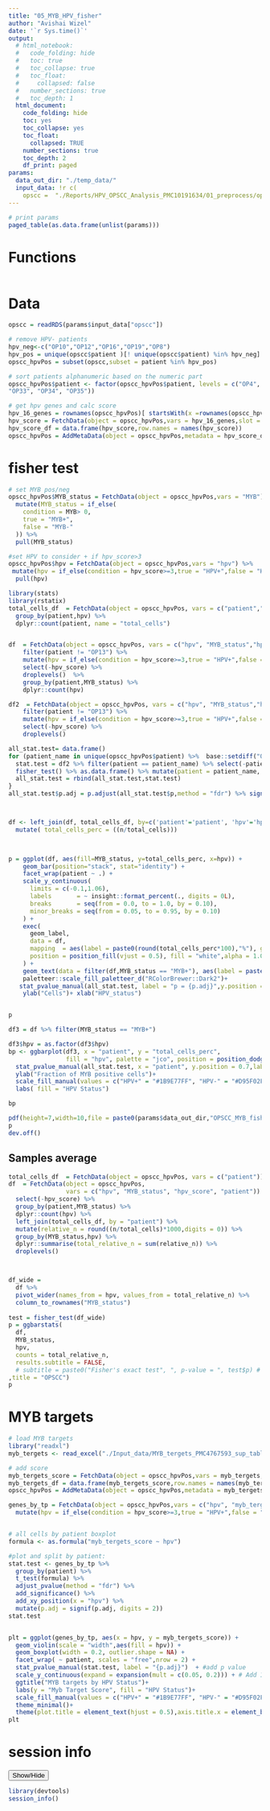 ```yaml
---
title: "05_MYB_HPV_fisher"
author: "Avishai Wizel"
date: '`r Sys.time()`'
output:
  # html_notebook: 
  #   code_folding: hide
  #   toc: true
  #   toc_collapse: true
  #   toc_float:
  #     collapsed: false
  #   number_sections: true
  #   toc_depth: 1
  html_document: 
    code_folding: hide
    toc: yes
    toc_collapse: yes
    toc_float: 
      collapsed: TRUE
    number_sections: true
    toc_depth: 2
    df_print: paged
params: 
  data_out_dir: "./temp_data/" 
  input_data: !r c(
    opscc =  "./Reports/HPV_OPSCC_Analysis_PMC10191634/01_preprocess/opscc_suerat.RDS")
---
```



```r
# print params
paged_table(as.data.frame(unlist(params)))
```

# Functions

```r
```

# Data

```r
opscc = readRDS(params$input_data["opscc"])

# remove HPV- patients
hpv_neg<-c("OP10","OP12","OP16","OP19","OP8")
hpv_pos = unique(opscc$patient )[! unique(opscc$patient) %in% hpv_neg]
opscc_hpvPos = subset(opscc,subset = patient %in% hpv_pos)

# sort patients alphanumeric based on the numeric part
opscc_hpvPos$patient <- factor(opscc_hpvPos$patient, levels = c("OP4", "OP5", "OP6", "OP9", "OP13", "OP14", "OP17", "OP20",
"OP33", "OP34", "OP35"))


```

```r
# get hpv genes and calc score
hpv_16_genes = rownames(opscc_hpvPos)[ startsWith(x =rownames(opscc_hpvPos),prefix =  "HPV16")]
hpv_score = FetchData(object = opscc_hpvPos,vars = hpv_16_genes,slot = "counts") %>% rowSums()
hpv_score_df = data.frame(hpv_score,row.names = names(hpv_score))
opscc_hpvPos = AddMetaData(object = opscc_hpvPos,metadata = hpv_score_df)
```

# fisher test
```r
# set MYB pos/neg
opscc_hpvPos$MYB_status = FetchData(object = opscc_hpvPos,vars = "MYB") %>%
  mutate(MYB_status = if_else(
    condition = MYB> 0,
    true = "MYB+",
    false = "MYB-"
  )) %>% 
  pull(MYB_status)

#set HPV to consider + if hpv_score>3
opscc_hpvPos$hpv = FetchData(object = opscc_hpvPos,vars = "hpv") %>%
 mutate(hpv = if_else(condition = hpv_score>=3,true = "HPV+",false = "HPV-")) %>% 
  pull(hpv)

```

```r
library(stats)
library(rstatix)
total_cells_df  = FetchData(object = opscc_hpvPos, vars = c("patient","hpv")) %>%
  group_by(patient,hpv) %>%
  dplyr::count(patient, name = "total_cells")


df  = FetchData(object = opscc_hpvPos, vars = c("hpv", "MYB_status","hpv_score","patient"))  %>%
    filter(patient != "OP13") %>% 
    mutate(hpv = if_else(condition = hpv_score>=3,true = "HPV+",false = "HPV-")) %>% 
    select(-hpv_score) %>% 
    droplevels()  %>% 
    group_by(patient,MYB_status) %>%
    dplyr::count(hpv) 

df2  = FetchData(object = opscc_hpvPos, vars = c("hpv", "MYB_status","hpv_score","patient"))  %>%
    filter(patient != "OP13") %>% 
    mutate(hpv = if_else(condition = hpv_score>=3,true = "HPV+",false = "HPV-")) %>% 
    select(-hpv_score) %>% 
    droplevels()   

all_stat.test= data.frame()
for (patient_name in unique(opscc_hpvPos$patient) %>%  base::setdiff("OP13")) { #OP13 has no MYB+ cells
  stat.test = df2 %>% filter(patient == patient_name) %>% select(-patient) %>% table() %>%
  fisher_test() %>% as.data.frame() %>% mutate(patient = patient_name, group1 = "HPV+", group2 = "HPV-")
  all_stat.test = rbind(all_stat.test,stat.test)
}
all_stat.test$p.adj = p.adjust(all_stat.test$p,method = "fdr") %>% signif(digits = 3)



df <- left_join(df, total_cells_df, by=c('patient'='patient', 'hpv'='hpv')) %>% 
  mutate( total_cells_perc = ((n/total_cells)))


  
p = ggplot(df, aes(fill=MYB_status, y=total_cells_perc, x=hpv)) + 
    geom_bar(position="stack", stat="identity") +
    facet_wrap(patient ~ .) +
    scale_y_continuous(
      limits = c(-0.1,1.06),
      labels       = ~ insight::format_percent(., digits = 0L),
      breaks       = seq(from = 0.0, to = 1.0, by = 0.10),
      minor_breaks = seq(from = 0.05, to = 0.95, by = 0.10)
    ) +
    exec(
      geom_label,
      data = df,
      mapping  = aes(label = paste0(round(total_cells_perc*100),"%"), group = MYB_status),
      position = position_fill(vjust = 0.5), fill = "white",alpha = 1.0,size = 3.5
    ) +
    geom_text(data = filter(df,MYB_status == "MYB+"), aes(label = paste("n=",total_cells),y =-0.1),size = 3.5)+
    paletteer::scale_fill_paletteer_d("RColorBrewer::Dark2")+
   stat_pvalue_manual(all_stat.test, label = "p = {p.adj}",y.position = 1, inherit.aes = FALSE,position = position_nudge(x = -0.5, y = 0))+
    ylab("Cells")+ xlab("HPV_status")


p
```

```r

df3 = df %>% filter(MYB_status == "MYB+")

df3$hpv = as.factor(df3$hpv)
bp <- ggbarplot(df3, x = "patient", y = "total_cells_perc",
                fill = "hpv", palette = "jco", position = position_dodge(0.8))+
  stat_pvalue_manual(all_stat.test, x = "patient", y.position = 0.7,label = "{p.adj}") +
  ylab("Fraction of MYB positive cells")+
  scale_fill_manual(values = c("HPV+" = "#1B9E77FF", "HPV-" = "#D95F02FF"))+
  labs( fill = "HPV Status")

bp
```


```r
pdf(height=7,width=10,file = paste0(params$data_out_dir,"OPSCC_MYB_fisher_per_patient.pdf"))
p
dev.off()
```

 
## Samples average

```r
total_cells_df  = FetchData(object = opscc_hpvPos, vars = c("patient")) %>% dplyr::count(patient, name = "total_cells")
df  = FetchData(object = opscc_hpvPos,
                vars = c("hpv", "MYB_status", "hpv_score", "patient")) %>%
  select(-hpv_score) %>%
  group_by(patient,MYB_status) %>%
  dplyr::count(hpv) %>%
  left_join(total_cells_df, by = "patient") %>% 
  mutate(relative_n = round((n/total_cells)*1000,digits = 0)) %>% 
  group_by(MYB_status,hpv) %>%
  dplyr::summarise(total_relative_n = sum(relative_n)) %>%
  droplevels()



df_wide = 
  df %>%
  pivot_wider(names_from = hpv, values_from = total_relative_n) %>%
  column_to_rownames("MYB_status") 
    
test = fisher_test(df_wide)
p = ggbarstats(
  df,
  MYB_status,
  hpv,
  counts = total_relative_n,
  results.subtitle = FALSE,
  # subtitle = paste0("Fisher's exact test", ", p-value = ", test$p) # depends in the normalized amount of cells
,title = "OPSCC")
p

```

# MYB targets

```r
# load MYB targets
library("readxl")
myb_tergets <- read_excel("./Input_data/MYB_tergets_PMC4767593_sup_table_4.xlsx",col_names = T) %>% pull(Gene)
```

```r
# add score
myb_tergets_score = FetchData(object = opscc_hpvPos,vars = myb_tergets,slot = "data") %>% rowMeans()
myb_tergets_df = data.frame(myb_tergets_score,row.names = names(myb_tergets_score))
opscc_hpvPos = AddMetaData(object = opscc_hpvPos,metadata = myb_tergets_df)
```


```r


genes_by_tp = FetchData(object = opscc_hpvPos,vars = c("hpv", "myb_tergets_score","hpv_score","patient"),slot = "data")  %>% 
  mutate(hpv = if_else(condition = hpv_score>=3,true = "HPV+",false = "HPV-")) 


# all cells by patient boxplot
formula <- as.formula("myb_tergets_score ~ hpv")

#plot and split by patient:
stat.test <- genes_by_tp %>%
  group_by(patient) %>%
  t_test(formula) %>%
  adjust_pvalue(method = "fdr") %>%
  add_significance() %>%
  add_xy_position(x = "hpv") %>%
  mutate(p.adj = signif(p.adj, digits = 2))
stat.test


plt = ggplot(genes_by_tp, aes(x = hpv, y = myb_tergets_score)) +
  geom_violin(scale = "width",aes(fill = hpv)) +
  geom_boxplot(width = 0.2, outlier.shape = NA) +
  facet_wrap( ~ patient, scales = "free",nrow = 2) +
  stat_pvalue_manual(stat.test, label = "{p.adj}")  + #add p value
  scale_y_continuous(expand = expansion(mult = c(0.05, 0.2))) + # Add 10% spaces between the p-value labels and the plot border
  ggtitle("MYB targets by HPV Status")+
  labs(y = "Myb Target Score", fill = "HPV Status")+
  scale_fill_manual(values = c("HPV+" = "#1B9E77FF", "HPV-" = "#D95F02FF"))+
  theme_minimal()+
  theme(plot.title = element_text(hjust = 0.5),axis.title.x = element_blank())
plt
```

# session info
<button class="btn btn-primary" data-toggle="collapse" data-target="#BlockName"> Show/Hide </button>  
<div id="BlockName" class="collapse">  
```r
library(devtools)
session_info()
```

</div>
